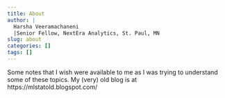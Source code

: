 ```yaml
---
title: About
author: |
  Harsha Veeramachaneni
  |Senior Fellow, NextEra Analytics, St. Paul, MN
slug: about
categories: []
tags: []
---
```

Some notes that I wish were available to me as I was trying to understand some of these topics. My (very) old blog is at https://mlstatold.blogspot.com/

